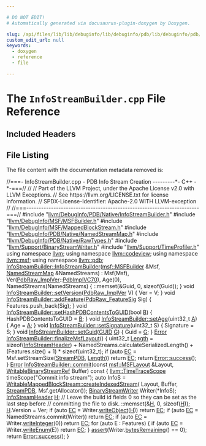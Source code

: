 ```yaml
---

# DO NOT EDIT!
# Automatically generated via docusaurus-plugin-doxygen by Doxygen.

slug: /api/files/lib/lib/debuginfo/lib/debuginfo/pdb/lib/debuginfo/pdb/native/infostreambuilder-cpp
custom_edit_url: null
keywords:
  - doxygen
  - reference
  - file

---
```





# The `InfoStreamBuilder.cpp` File Reference

<DoxygenPage pluginConfig={pluginConfig}>



## Included Headers

<IncludesList>
<IncludesListItem
  filePath="llvm/DebugInfo/PDB/Native/InfoStreamBuilder.h"
  permalink="/docs/api/files/include/include/llvm/include/llvm/debuginfo/include/llvm/debuginfo/pdb/include/llvm/debuginfo/pdb/native/infostreambuilder-h"
  isLocal="true" />
<IncludesListItem
  filePath="llvm/DebugInfo/MSF/MSFBuilder.h"
  permalink="/docs/api/files/include/include/llvm/include/llvm/debuginfo/include/llvm/debuginfo/msf/msfbuilder-h"
  isLocal="true" />
<IncludesListItem
  filePath="llvm/DebugInfo/MSF/MappedBlockStream.h"
  permalink="/docs/api/files/include/include/llvm/include/llvm/debuginfo/include/llvm/debuginfo/msf/mappedblockstream-h"
  isLocal="true" />
<IncludesListItem
  filePath="llvm/DebugInfo/PDB/Native/NamedStreamMap.h"
  permalink="/docs/api/files/include/include/llvm/include/llvm/debuginfo/include/llvm/debuginfo/pdb/include/llvm/debuginfo/pdb/native/namedstreammap-h"
  isLocal="true" />
<IncludesListItem
  filePath="llvm/DebugInfo/PDB/Native/RawTypes.h"
  permalink="/docs/api/files/include/include/llvm/include/llvm/debuginfo/include/llvm/debuginfo/pdb/include/llvm/debuginfo/pdb/native/rawtypes-h"
  isLocal="true" />
<IncludesListItem
  filePath="llvm/Support/BinaryStreamWriter.h"
  permalink="/docs/api/files/include/include/llvm/include/llvm/support/binarystreamwriter-h"
  isLocal="true" />
<IncludesListItem
  filePath="llvm/Support/TimeProfiler.h"
  permalink="/docs/api/files/include/include/llvm/include/llvm/support/timeprofiler-h"
  isLocal="true" />
</IncludesList>


## File Listing

The file content with the documentation metadata removed is:

<ProgramListing>

<Link id="l00001" /><CodeLine lineNumber="1"><Highlight kind="comment">//===- InfoStreamBuilder.cpp - PDB Info Stream Creation ---------&#42;- C++ -&#42;-===//</Highlight><Highlight kind="normal"></Highlight></CodeLine>
<Link id="l00002" /><CodeLine lineNumber="2"><Highlight kind="normal"></Highlight><Highlight kind="comment">//</Highlight><Highlight kind="normal"></Highlight></CodeLine>
<Link id="l00003" /><CodeLine lineNumber="3"><Highlight kind="normal"></Highlight><Highlight kind="comment">// Part of the LLVM Project, under the Apache License v2.0 with LLVM Exceptions.</Highlight><Highlight kind="normal"></Highlight></CodeLine>
<Link id="l00004" /><CodeLine lineNumber="4"><Highlight kind="normal"></Highlight><Highlight kind="comment">// See https://llvm.org/LICENSE.txt for license information.</Highlight><Highlight kind="normal"></Highlight></CodeLine>
<Link id="l00005" /><CodeLine lineNumber="5"><Highlight kind="normal"></Highlight><Highlight kind="comment">// SPDX-License-Identifier: Apache-2.0 WITH LLVM-exception</Highlight><Highlight kind="normal"></Highlight></CodeLine>
<Link id="l00006" /><CodeLine lineNumber="6"><Highlight kind="normal"></Highlight><Highlight kind="comment">//</Highlight><Highlight kind="normal"></Highlight></CodeLine>
<Link id="l00007" /><CodeLine lineNumber="7"><Highlight kind="normal"></Highlight><Highlight kind="comment">//===----------------------------------------------------------------------===//</Highlight><Highlight kind="normal"></Highlight></CodeLine>
<Link id="l00008" /><CodeLine lineNumber="8"><Highlight kind="normal"></Highlight></CodeLine>
<Link id="l00009" /><CodeLine lineNumber="9"><Highlight kind="normal"></Highlight><Highlight kind="preprocessor">#include &quot;<a href="/docs/api/files/include/include/llvm/include/llvm/debuginfo/include/llvm/debuginfo/pdb/include/llvm/debuginfo/pdb/native/infostreambuilder-h">llvm/DebugInfo/PDB/Native/InfoStreamBuilder.h</a>&quot;</Highlight><Highlight kind="normal"></Highlight></CodeLine>
<Link id="l00010" /><CodeLine lineNumber="10"><Highlight kind="normal"></Highlight></CodeLine>
<Link id="l00011" /><CodeLine lineNumber="11"><Highlight kind="normal"></Highlight><Highlight kind="preprocessor">#include &quot;<a href="/docs/api/files/include/include/llvm/include/llvm/debuginfo/include/llvm/debuginfo/msf/msfbuilder-h">llvm/DebugInfo/MSF/MSFBuilder.h</a>&quot;</Highlight><Highlight kind="normal"></Highlight></CodeLine>
<Link id="l00012" /><CodeLine lineNumber="12"><Highlight kind="normal"></Highlight><Highlight kind="preprocessor">#include &quot;<a href="/docs/api/files/include/include/llvm/include/llvm/debuginfo/include/llvm/debuginfo/msf/mappedblockstream-h">llvm/DebugInfo/MSF/MappedBlockStream.h</a>&quot;</Highlight><Highlight kind="normal"></Highlight></CodeLine>
<Link id="l00013" /><CodeLine lineNumber="13"><Highlight kind="normal"></Highlight><Highlight kind="preprocessor">#include &quot;<a href="/docs/api/files/include/include/llvm/include/llvm/debuginfo/include/llvm/debuginfo/pdb/include/llvm/debuginfo/pdb/native/namedstreammap-h">llvm/DebugInfo/PDB/Native/NamedStreamMap.h</a>&quot;</Highlight><Highlight kind="normal"></Highlight></CodeLine>
<Link id="l00014" /><CodeLine lineNumber="14"><Highlight kind="normal"></Highlight><Highlight kind="preprocessor">#include &quot;<a href="/docs/api/files/include/include/llvm/include/llvm/debuginfo/include/llvm/debuginfo/pdb/include/llvm/debuginfo/pdb/native/rawtypes-h">llvm/DebugInfo/PDB/Native/RawTypes.h</a>&quot;</Highlight><Highlight kind="normal"></Highlight></CodeLine>
<Link id="l00015" /><CodeLine lineNumber="15"><Highlight kind="normal"></Highlight><Highlight kind="preprocessor">#include &quot;<a href="/docs/api/files/include/include/llvm/include/llvm/support/binarystreamwriter-h">llvm/Support/BinaryStreamWriter.h</a>&quot;</Highlight><Highlight kind="normal"></Highlight></CodeLine>
<Link id="l00016" /><CodeLine lineNumber="16"><Highlight kind="normal"></Highlight><Highlight kind="preprocessor">#include &quot;<a href="/docs/api/files/include/include/llvm/include/llvm/support/timeprofiler-h">llvm/Support/TimeProfiler.h</a>&quot;</Highlight><Highlight kind="normal"></Highlight></CodeLine>
<Link id="l00017" /><CodeLine lineNumber="17"><Highlight kind="normal"></Highlight></CodeLine>
<Link id="l00018" /><CodeLine lineNumber="18"><Highlight kind="normal"></Highlight><Highlight kind="keyword">using namespace </Highlight><Highlight kind="normal"><a href="/docs/api/namespaces/llvm">llvm</a>;</Highlight></CodeLine>
<Link id="l00019" /><CodeLine lineNumber="19"><Highlight kind="normal"></Highlight><Highlight kind="keyword">using namespace </Highlight><Highlight kind="normal"><a href="/docs/api/namespaces/llvm/codeview">llvm::codeview</a>;</Highlight></CodeLine>
<Link id="l00020" /><CodeLine lineNumber="20"><Highlight kind="normal"></Highlight><Highlight kind="keyword">using namespace </Highlight><Highlight kind="normal"><a href="/docs/api/namespaces/llvm/msf">llvm::msf</a>;</Highlight></CodeLine>
<Link id="l00021" /><CodeLine lineNumber="21"><Highlight kind="normal"></Highlight><Highlight kind="keyword">using namespace </Highlight><Highlight kind="normal"><a href="/docs/api/namespaces/llvm/pdb">llvm::pdb</a>;</Highlight></CodeLine>
<Link id="l00022" /><CodeLine lineNumber="22"><Highlight kind="normal"></Highlight></CodeLine>
<Link id="l00023" /><CodeLine lineNumber="23" lineLink="/docs/api/classes/llvm/pdb/infostreambuilder/#abaa0af3cc5c45ef6d645c6e480f2475f"><Highlight kind="normal"><a href="/docs/api/classes/llvm/pdb/infostreambuilder/#abaa0af3cc5c45ef6d645c6e480f2475f">InfoStreamBuilder::InfoStreamBuilder</a>(<a href="/docs/api/classes/llvm/msf/msfbuilder">msf::MSFBuilder</a> &amp;Msf,</Highlight></CodeLine>
<Link id="l00024" /><CodeLine lineNumber="24"><Highlight kind="normal">                                     <a href="/docs/api/classes/llvm/pdb/namedstreammap">NamedStreamMap</a> &amp;NamedStreams)</Highlight></CodeLine>
<Link id="l00025" /><CodeLine lineNumber="25"><Highlight kind="normal">    : Msf(Msf), Ver(<a href="/docs/api/namespaces/llvm/pdb/#ad17ec0f543b59c53c2661bea8c3b927e">PdbRaw&#95;ImplVer</a>::<a href="/docs/api/namespaces/llvm/pdb/#ad17ec0f543b59c53c2661bea8c3b927ea0100542a7c938adb43d4b979331bbcb5">PdbImplVC70</a>), Age(0),</Highlight></CodeLine>
<Link id="l00026" /><CodeLine lineNumber="26"><Highlight kind="normal">      NamedStreams(NamedStreams) &#123;</Highlight></CodeLine>
<Link id="l00027" /><CodeLine lineNumber="27"><Highlight kind="normal">  ::memset(&amp;Guid, 0, </Highlight><Highlight kind="keyword">sizeof</Highlight><Highlight kind="normal">(Guid));</Highlight></CodeLine>
<Link id="l00028" /><CodeLine lineNumber="28"><Highlight kind="normal">&#125;</Highlight></CodeLine>
<Link id="l00029" /><CodeLine lineNumber="29"><Highlight kind="normal"></Highlight></CodeLine>
<Link id="l00030" /><CodeLine lineNumber="30" lineLink="/docs/api/classes/llvm/pdb/infostreambuilder/#ac117c5aece17b2223ec6b69a9fdeb4aa"><Highlight kind="normal"></Highlight><Highlight kind="keywordtype">void</Highlight><Highlight kind="normal"> <a href="/docs/api/classes/llvm/pdb/infostreambuilder/#ac117c5aece17b2223ec6b69a9fdeb4aa">InfoStreamBuilder::setVersion</a>(<a href="/docs/api/namespaces/llvm/pdb/#ad17ec0f543b59c53c2661bea8c3b927e">PdbRaw&#95;ImplVer</a> V) &#123; Ver = V; &#125;</Highlight></CodeLine>
<Link id="l00031" /><CodeLine lineNumber="31"><Highlight kind="normal"></Highlight></CodeLine>
<Link id="l00032" /><CodeLine lineNumber="32" lineLink="/docs/api/classes/llvm/pdb/infostreambuilder/#a28333e0dc991773494ce3e78f86006ab"><Highlight kind="normal"></Highlight><Highlight kind="keywordtype">void</Highlight><Highlight kind="normal"> <a href="/docs/api/classes/llvm/pdb/infostreambuilder/#a28333e0dc991773494ce3e78f86006ab">InfoStreamBuilder::addFeature</a>(<a href="/docs/api/namespaces/llvm/pdb/#a86e0553e34d25c1eba47da3234b144f7">PdbRaw&#95;FeatureSig</a> Sig) &#123;</Highlight></CodeLine>
<Link id="l00033" /><CodeLine lineNumber="33"><Highlight kind="normal">  Features.push&#95;back(Sig);</Highlight></CodeLine>
<Link id="l00034" /><CodeLine lineNumber="34"><Highlight kind="normal">&#125;</Highlight></CodeLine>
<Link id="l00035" /><CodeLine lineNumber="35"><Highlight kind="normal"></Highlight></CodeLine>
<Link id="l00036" /><CodeLine lineNumber="36" lineLink="/docs/api/classes/llvm/pdb/infostreambuilder/#ae3e9ebc09d69d1ad0330dc2b440f929d"><Highlight kind="normal"></Highlight><Highlight kind="keywordtype">void</Highlight><Highlight kind="normal"> <a href="/docs/api/classes/llvm/pdb/infostreambuilder/#ae3e9ebc09d69d1ad0330dc2b440f929d">InfoStreamBuilder::setHashPDBContentsToGUID</a>(</Highlight><Highlight kind="keywordtype">bool</Highlight><Highlight kind="normal"> <a href="/docs/api/files/lib/lib/ir/builtingcs-cpp/#ae76959fe811ba090de4cba69ac00f1da">B</a>) &#123;</Highlight></CodeLine>
<Link id="l00037" /><CodeLine lineNumber="37"><Highlight kind="normal">  HashPDBContentsToGUID = <a href="/docs/api/files/lib/lib/ir/builtingcs-cpp/#ae76959fe811ba090de4cba69ac00f1da">B</a>;</Highlight></CodeLine>
<Link id="l00038" /><CodeLine lineNumber="38"><Highlight kind="normal">&#125;</Highlight></CodeLine>
<Link id="l00039" /><CodeLine lineNumber="39"><Highlight kind="normal"></Highlight></CodeLine>
<Link id="l00040" /><CodeLine lineNumber="40" lineLink="/docs/api/classes/llvm/pdb/infostreambuilder/#ae36e8d8ba4174f3a4a12152d700c9d65"><Highlight kind="normal"></Highlight><Highlight kind="keywordtype">void</Highlight><Highlight kind="normal"> <a href="/docs/api/classes/llvm/pdb/infostreambuilder/#ae36e8d8ba4174f3a4a12152d700c9d65">InfoStreamBuilder::setAge</a>(uint32&#95;t <a href="/docs/api/files/lib/lib/ir/builtingcs-cpp/#a2e38c85003a042421cde1647632d0b72">A</a>) &#123; Age = <a href="/docs/api/files/lib/lib/ir/builtingcs-cpp/#a2e38c85003a042421cde1647632d0b72">A</a>; &#125;</Highlight></CodeLine>
<Link id="l00041" /><CodeLine lineNumber="41"><Highlight kind="normal"></Highlight></CodeLine>
<Link id="l00042" /><CodeLine lineNumber="42" lineLink="/docs/api/classes/llvm/pdb/infostreambuilder/#a1c6d5d199037130be6851f7482582b3f"><Highlight kind="normal"></Highlight><Highlight kind="keywordtype">void</Highlight><Highlight kind="normal"> <a href="/docs/api/classes/llvm/pdb/infostreambuilder/#a1c6d5d199037130be6851f7482582b3f">InfoStreamBuilder::setSignature</a>(uint32&#95;t S) &#123; Signature = S; &#125;</Highlight></CodeLine>
<Link id="l00043" /><CodeLine lineNumber="43"><Highlight kind="normal"></Highlight></CodeLine>
<Link id="l00044" /><CodeLine lineNumber="44" lineLink="/docs/api/classes/llvm/pdb/infostreambuilder/#ae9936903a6153f96823a63084f78441f"><Highlight kind="normal"></Highlight><Highlight kind="keywordtype">void</Highlight><Highlight kind="normal"> <a href="/docs/api/classes/llvm/pdb/infostreambuilder/#ae9936903a6153f96823a63084f78441f">InfoStreamBuilder::setGuid</a>(<a href="/docs/api/structs/llvm/codeview/guid">GUID</a> <a href="/docs/api/files/lib/lib/support/md5-cpp/#ad96b7cf3182ce2ba85e5a7a93b12c441">G</a>) &#123; Guid = <a href="/docs/api/files/lib/lib/support/md5-cpp/#ad96b7cf3182ce2ba85e5a7a93b12c441">G</a>; &#125;</Highlight></CodeLine>
<Link id="l00045" /><CodeLine lineNumber="45"><Highlight kind="normal"></Highlight></CodeLine>
<Link id="l00046" /><CodeLine lineNumber="46"><Highlight kind="normal"></Highlight></CodeLine>
<Link id="l00047" /><CodeLine lineNumber="47" lineLink="/docs/api/classes/llvm/pdb/infostreambuilder/#a9958d0be3a7f37e338c886bf15c674ec"><Highlight kind="normal"><a href="/docs/api/classes/llvm/error">Error</a> <a href="/docs/api/classes/llvm/pdb/infostreambuilder/#a9958d0be3a7f37e338c886bf15c674ec">InfoStreamBuilder::finalizeMsfLayout</a>() &#123;</Highlight></CodeLine>
<Link id="l00048" /><CodeLine lineNumber="48"><Highlight kind="normal">  uint32&#95;t <a href="/docs/api/namespaces/llvm/#a05f5b9a11bdcc5feba62899f95dcf878af6d9f1c7b49b7601fae6a545002a6763">Length</a> = </Highlight><Highlight kind="keyword">sizeof</Highlight><Highlight kind="normal">(<a href="/docs/api/structs/llvm/pdb/infostreamheader">InfoStreamHeader</a>) +</Highlight></CodeLine>
<Link id="l00049" /><CodeLine lineNumber="49"><Highlight kind="normal">                    NamedStreams.calculateSerializedLength() +</Highlight></CodeLine>
<Link id="l00050" /><CodeLine lineNumber="50"><Highlight kind="normal">                    (Features.size() + 1) &#42; </Highlight><Highlight kind="keyword">sizeof</Highlight><Highlight kind="normal">(uint32&#95;t);</Highlight></CodeLine>
<Link id="l00051" /><CodeLine lineNumber="51"><Highlight kind="normal">  </Highlight><Highlight kind="keywordflow">if</Highlight><Highlight kind="normal"> (</Highlight><Highlight kind="keyword">auto</Highlight><Highlight kind="normal"> <a href="/docs/api/namespaces/llvm/codeview/#a2e1cbb0e2bd7a35ed99c31853dc45374a3fd6b696867d70225deda7868308679b">EC</a> = Msf.setStreamSize(<a href="/docs/api/namespaces/llvm/pdb/#a330fc2ae3951b2cb65f9afe18148477caff1afc8ed2f89a3fba98b6e66d34ff22">StreamPDB</a>, <a href="/docs/api/namespaces/llvm/#a05f5b9a11bdcc5feba62899f95dcf878af6d9f1c7b49b7601fae6a545002a6763">Length</a>))</Highlight></CodeLine>
<Link id="l00052" /><CodeLine lineNumber="52"><Highlight kind="normal">    </Highlight><Highlight kind="keywordflow">return</Highlight><Highlight kind="normal"> <a href="/docs/api/namespaces/llvm/codeview/#a2e1cbb0e2bd7a35ed99c31853dc45374a3fd6b696867d70225deda7868308679b">EC</a>;</Highlight></CodeLine>
<Link id="l00053" /><CodeLine lineNumber="53"><Highlight kind="normal">  </Highlight><Highlight kind="keywordflow">return</Highlight><Highlight kind="normal"> <a href="/docs/api/classes/llvm/error/#a4dfd0813c3d0e0a30439b5a3e9196b59">Error::success</a>();</Highlight></CodeLine>
<Link id="l00054" /><CodeLine lineNumber="54"><Highlight kind="normal">&#125;</Highlight></CodeLine>
<Link id="l00055" /><CodeLine lineNumber="55"><Highlight kind="normal"></Highlight></CodeLine>
<Link id="l00056" /><CodeLine lineNumber="56" lineLink="/docs/api/classes/llvm/pdb/infostreambuilder/#a9f34ad484130077743940295c4ea4dc7"><Highlight kind="normal"><a href="/docs/api/classes/llvm/error">Error</a> <a href="/docs/api/classes/llvm/pdb/infostreambuilder/#a9f34ad484130077743940295c4ea4dc7">InfoStreamBuilder::commit</a>(</Highlight><Highlight kind="keyword">const</Highlight><Highlight kind="normal"> <a href="/docs/api/structs/llvm/msf/msflayout">msf::MSFLayout</a> &amp;Layout,</Highlight></CodeLine>
<Link id="l00057" /><CodeLine lineNumber="57"><Highlight kind="normal">                                <a href="/docs/api/classes/llvm/writablebinarystreamref">WritableBinaryStreamRef</a> Buffer)</Highlight><Highlight kind="keyword"> const </Highlight><Highlight kind="normal">&#123;</Highlight></CodeLine>
<Link id="l00058" /><CodeLine lineNumber="58"><Highlight kind="normal">  <a href="/docs/api/classes/llvm/timetracescope">llvm::TimeTraceScope</a> timeScope(</Highlight><Highlight kind="stringliteral">&quot;Commit info stream&quot;</Highlight><Highlight kind="normal">);</Highlight></CodeLine>
<Link id="l00059" /><CodeLine lineNumber="59"><Highlight kind="normal">  </Highlight><Highlight kind="keyword">auto</Highlight><Highlight kind="normal"> InfoS = <a href="/docs/api/classes/llvm/msf/writablemappedblockstream/#a08d954d5d32ab48f6e656250700f8fc2">WritableMappedBlockStream::createIndexedStream</a>(</Highlight></CodeLine>
<Link id="l00060" /><CodeLine lineNumber="60"><Highlight kind="normal">      Layout, Buffer, <a href="/docs/api/namespaces/llvm/pdb/#a330fc2ae3951b2cb65f9afe18148477caff1afc8ed2f89a3fba98b6e66d34ff22">StreamPDB</a>, Msf.getAllocator());</Highlight></CodeLine>
<Link id="l00061" /><CodeLine lineNumber="61"><Highlight kind="normal">  <a href="/docs/api/classes/llvm/binarystreamwriter">BinaryStreamWriter</a> Writer(&#42;InfoS);</Highlight></CodeLine>
<Link id="l00062" /><CodeLine lineNumber="62"><Highlight kind="normal"></Highlight></CodeLine>
<Link id="l00063" /><CodeLine lineNumber="63"><Highlight kind="normal">  <a href="/docs/api/structs/llvm/pdb/infostreamheader">InfoStreamHeader</a> <a href="/docs/api/files/lib/lib/support/md5-cpp/#ae42219072d798876e6b08e6b78614ff6">H</a>;</Highlight></CodeLine>
<Link id="l00064" /><CodeLine lineNumber="64"><Highlight kind="normal">  </Highlight><Highlight kind="comment">// Leave the build id fields 0 so they can be set as the last step before</Highlight><Highlight kind="normal"></Highlight></CodeLine>
<Link id="l00065" /><CodeLine lineNumber="65"><Highlight kind="normal">  </Highlight><Highlight kind="comment">// committing the file to disk.</Highlight><Highlight kind="normal"></Highlight></CodeLine>
<Link id="l00066" /><CodeLine lineNumber="66"><Highlight kind="normal">  ::memset(&amp;<a href="/docs/api/files/lib/lib/support/md5-cpp/#ae42219072d798876e6b08e6b78614ff6">H</a>, 0, </Highlight><Highlight kind="keyword">sizeof</Highlight><Highlight kind="normal">(<a href="/docs/api/files/lib/lib/support/md5-cpp/#ae42219072d798876e6b08e6b78614ff6">H</a>));</Highlight></CodeLine>
<Link id="l00067" /><CodeLine lineNumber="67"><Highlight kind="normal">  <a href="/docs/api/files/lib/lib/support/md5-cpp/#ae42219072d798876e6b08e6b78614ff6">H</a>.Version = Ver;</Highlight></CodeLine>
<Link id="l00068" /><CodeLine lineNumber="68"><Highlight kind="normal">  </Highlight><Highlight kind="keywordflow">if</Highlight><Highlight kind="normal"> (</Highlight><Highlight kind="keyword">auto</Highlight><Highlight kind="normal"> <a href="/docs/api/namespaces/llvm/codeview/#a2e1cbb0e2bd7a35ed99c31853dc45374a3fd6b696867d70225deda7868308679b">EC</a> = Writer.<a href="/docs/api/classes/llvm/binarystreamwriter/#ae73ad246f9f1adc35f0ce49fc089b52a">writeObject</a>(<a href="/docs/api/files/lib/lib/support/md5-cpp/#ae42219072d798876e6b08e6b78614ff6">H</a>))</Highlight></CodeLine>
<Link id="l00069" /><CodeLine lineNumber="69"><Highlight kind="normal">    </Highlight><Highlight kind="keywordflow">return</Highlight><Highlight kind="normal"> <a href="/docs/api/namespaces/llvm/codeview/#a2e1cbb0e2bd7a35ed99c31853dc45374a3fd6b696867d70225deda7868308679b">EC</a>;</Highlight></CodeLine>
<Link id="l00070" /><CodeLine lineNumber="70"><Highlight kind="normal"></Highlight></CodeLine>
<Link id="l00071" /><CodeLine lineNumber="71"><Highlight kind="normal">  </Highlight><Highlight kind="keywordflow">if</Highlight><Highlight kind="normal"> (</Highlight><Highlight kind="keyword">auto</Highlight><Highlight kind="normal"> <a href="/docs/api/namespaces/llvm/codeview/#a2e1cbb0e2bd7a35ed99c31853dc45374a3fd6b696867d70225deda7868308679b">EC</a> = NamedStreams.commit(Writer))</Highlight></CodeLine>
<Link id="l00072" /><CodeLine lineNumber="72"><Highlight kind="normal">    </Highlight><Highlight kind="keywordflow">return</Highlight><Highlight kind="normal"> <a href="/docs/api/namespaces/llvm/codeview/#a2e1cbb0e2bd7a35ed99c31853dc45374a3fd6b696867d70225deda7868308679b">EC</a>;</Highlight></CodeLine>
<Link id="l00073" /><CodeLine lineNumber="73"><Highlight kind="normal">  </Highlight><Highlight kind="keywordflow">if</Highlight><Highlight kind="normal"> (</Highlight><Highlight kind="keyword">auto</Highlight><Highlight kind="normal"> <a href="/docs/api/namespaces/llvm/codeview/#a2e1cbb0e2bd7a35ed99c31853dc45374a3fd6b696867d70225deda7868308679b">EC</a> = Writer.<a href="/docs/api/classes/llvm/binarystreamwriter/#a344647bc1c4a4b53334296eba145d408">writeInteger</a>(0))</Highlight></CodeLine>
<Link id="l00074" /><CodeLine lineNumber="74"><Highlight kind="normal">    </Highlight><Highlight kind="keywordflow">return</Highlight><Highlight kind="normal"> <a href="/docs/api/namespaces/llvm/codeview/#a2e1cbb0e2bd7a35ed99c31853dc45374a3fd6b696867d70225deda7868308679b">EC</a>;</Highlight></CodeLine>
<Link id="l00075" /><CodeLine lineNumber="75"><Highlight kind="normal">  </Highlight><Highlight kind="keywordflow">for</Highlight><Highlight kind="normal"> (</Highlight><Highlight kind="keyword">auto</Highlight><Highlight kind="normal"> E : Features) &#123;</Highlight></CodeLine>
<Link id="l00076" /><CodeLine lineNumber="76"><Highlight kind="normal">    </Highlight><Highlight kind="keywordflow">if</Highlight><Highlight kind="normal"> (</Highlight><Highlight kind="keyword">auto</Highlight><Highlight kind="normal"> <a href="/docs/api/namespaces/llvm/codeview/#a2e1cbb0e2bd7a35ed99c31853dc45374a3fd6b696867d70225deda7868308679b">EC</a> = Writer.<a href="/docs/api/classes/llvm/binarystreamwriter/#ad001fc0c44efb50fa7dab33c280dade5">writeEnum</a>(E))</Highlight></CodeLine>
<Link id="l00077" /><CodeLine lineNumber="77"><Highlight kind="normal">      </Highlight><Highlight kind="keywordflow">return</Highlight><Highlight kind="normal"> <a href="/docs/api/namespaces/llvm/codeview/#a2e1cbb0e2bd7a35ed99c31853dc45374a3fd6b696867d70225deda7868308679b">EC</a>;</Highlight></CodeLine>
<Link id="l00078" /><CodeLine lineNumber="78"><Highlight kind="normal">  &#125;</Highlight></CodeLine>
<Link id="l00079" /><CodeLine lineNumber="79"><Highlight kind="normal">  <a href="/docs/api/files/lib/lib/target/lib/target/amdgpu/silowercontrolflow-cpp/#a4868c5d81c5ccc98c47aeab6244346a0">assert</a>(Writer.<a href="/docs/api/classes/llvm/binarystreamwriter/#a396d68393ffbcede5c0d7fd59c16f1c9">bytesRemaining</a>() == 0);</Highlight></CodeLine>
<Link id="l00080" /><CodeLine lineNumber="80"><Highlight kind="normal">  </Highlight><Highlight kind="keywordflow">return</Highlight><Highlight kind="normal"> <a href="/docs/api/classes/llvm/error/#a4dfd0813c3d0e0a30439b5a3e9196b59">Error::success</a>();</Highlight></CodeLine>
<Link id="l00081" /><CodeLine lineNumber="81"><Highlight kind="normal">&#125;</Highlight></CodeLine>

</ProgramListing>

</DoxygenPage>

